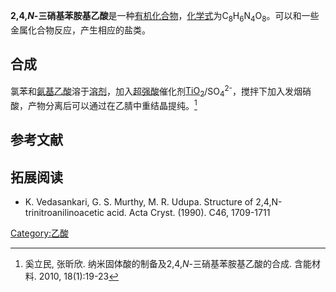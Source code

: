 {{chembox
| ImageFile = 2-((2,4-dinitrophenyl)nitroamino)acetic acid.png
| ImageSize = 
| IUPACName = 
| OtherNames = TNAA<br>2,4,''N''-三硝基苯胺基醋酸
| NameEn = 2-[(2,4-dinitrophenyl)nitroamino]acetic acid
| Section1 = {{Chembox Identifiers
|   CASNo = 99364-81-5
|  CASNoRef = {{cascite|correct|CAS}}
|   PubChem = 
|   SMILES = 
  }}
| Section2 = {{Chembox Properties
|   Formula = C<sub>8</sub>H<sub>6</sub>N<sub>4</sub>O<sub>8</sub>
|   MolarMass = 286.164
|   Appearance = 
|   Density = 
|   MeltingPt = 
|   BoilingPt = 
|   Solubility = 
|   SolubleOther = 
  }}
| Section3 = {{Chembox Hazards
|   MainHazards = 
|   FlashPt = 
|   Autoignition = 
  }}
| Section8 = {{Chembox Related
|   Function = 
|   OtherFunctn = 
|   OtherAnions = 
|   OtherCations = 
|   OtherCpds = 
  }}
}}

'''2,4,''N''-三硝基苯胺基乙酸'''是一种[[有机化合物|有机化合物]]，[[化学式|化学式]]为C<sub>8</sub>H<sub>6</sub>N<sub>4</sub>O<sub>8</sub>。可以和一些金属化合物反应，产生相应的盐类。
==合成==
氯苯和[[氨基乙酸|氨基乙酸]]溶于[[溶剂|溶剂]]，加入[[超强酸|超强酸]]催化剂[[二氧化钛|TiO<sub>2</sub>]]/SO<sub>4</sub><sup>2-</sup>，搅拌下加入发烟硝酸，产物分离后可以通过在乙腈中重结晶提纯。<ref>奚立民, 张昕欣. 纳米固体酸的制备及2,4,''N''-三硝基苯胺基乙酸的合成. 含能材料. 2010, 18(1):19-23</ref>
==参考文献==
{{reflist}}
==拓展阅读==
* K. Vedasankari, G. S. Murthy, M. R. Udupa. Structure of 2,4,N-trinitroanilinoacetic acid. Acta Cryst. (1990). C46, 1709-1711
[[Category:乙酸|Category:乙酸]]